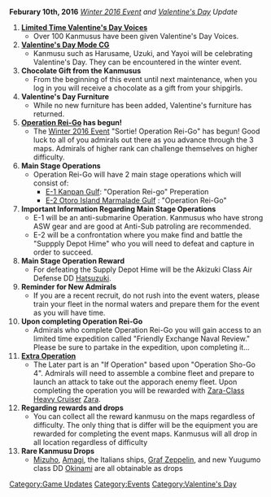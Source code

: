 {{UpdateBar
|PrevDate = January 19
|PrevYear = 2016
|NextDate = February 14 
|NextYear = 2016
}}

'''Feburary 10th, 2016''' ''[[Winter 2016 Event]] and [[Seasonal/Valentine's Day 2016|Valentine's Day]] Update''

#'''[[Seasonal/Valentine's Day 2016#voices|Limited Time Valentine's Day  Voices]]'''
#*Over 100 Kanmusus have been given Valentine's Day Voices.
#'''[[Seasonal/Valentine's Day 2016#CG|Valentine's Day Mode CG]]'''
#*Kanmusu such as Harusame, Uzuki, and Yayoi will be celebrating Valentine's Day. They can be encountered in the winter event. 
#'''Chocolate Gift from the Kanmusus'''
#*From the beginning of this event until next maintenance, when you log in you will receive a chocolate as a gift from your shipgirls.
#'''Valentine's Day Furniture'''
#*While no new furniture has been added, Valentine's furniture has returned.
#'''[[Winter 2016 Event|Operation Rei-Go]] has begun!'''
#*The [[Winter 2016 Event]] "Sortie! Operation Rei-Go" has begun! Good luck to all of you admirals out there as you advance through the 3 maps. Admirals of higher rank can challenge themselves on higher difficulty.
#'''Main Stage Operations'''
#*Operation Rei-Go will have 2 main stage operations which will consist of:
#** [[Winter 2016 Event#E-1|E-1 Kanpan Gulf]]: "Operation Rei-go" Preperation
#** [[Winter 2016 Event#E-2|E-2 Otoro Island Marmalade Gulf]] : "Operation Rei-Go"
#'''Important Information Regarding Main Stage Operations'''
#*E-1 will be an anti-submarine Operation. Kanmusus who have strong ASW gear and are good at Anti-Sub patroling are recommended.
#*E-2 will be a confrontation where you make find and battle the "Suppply Depot Hime" who you will need to defeat and capture in order to succeed.
#'''Main Stage Operation Reward'''
#*For defeating the Supply Depot Hime will be the Akizuki Class Air Defense DD [[Hatsuzuki]].
#'''Reminder for New Admirals'''
#*If you are a recent recruit, do not rush into the event waters, please train your fleet in the normal waters and prepare them for the event as you will have time.
#'''Upon completing Operation Rei-Go'''
#*Admirals who complete Operation Rei-Go you will gain access to an limited time expedition called "Friendly Exchange Naval Review." Please be sure to partake in the expedition, upon completing it...
#'''[[Winter 2016 Event#E-3|Extra Operation]]'''
#*The Later part is an "If Operation" based upon "Operation Sho-Go 4". Admirals will need to assemble a combine fleet and prepare to launch an attack to take out the apporach enemy fleet. Upon completing the operation you will be rewarded with [[:Category:Zara Class|Zara-Class Heavy Cruiser]] [[Zara]].
#'''Regarding rewards and drops'''
#*You can collect all the reward kanmusu on the maps regardless of difficulty. The only thing that is differ will be the equipment you are rewarded for completing the event maps. Kanmusus will all drop in all location regardless of difficulty
#'''Rare Kanmusu Drops'''
#*[[Mizuho]], [[Amagi]], the Italians ships, [[Graf Zeppelin]], and new Yuugumo class DD [[Okinami]] are all obtainable as drops 
[[Category:Game Updates]]
[[Category:Events]]
[[Category:Valentine's Day]]